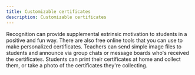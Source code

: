 ```yaml
---
title: Customizable certificates
description: Customizable certificates
---
```



<PageDescription>

Recognition can provide supplemental extrinsic motivation to students in a positive and fun way. There are also free online tools that you can use to make personalized certificates. Teachers can send simple image files to students and announce via group chats or message boards who's received the certificates. Students can print their certificates at home and collect them, or take a photo of the certificates they're collecting.

</PageDescription>


<Certificates />